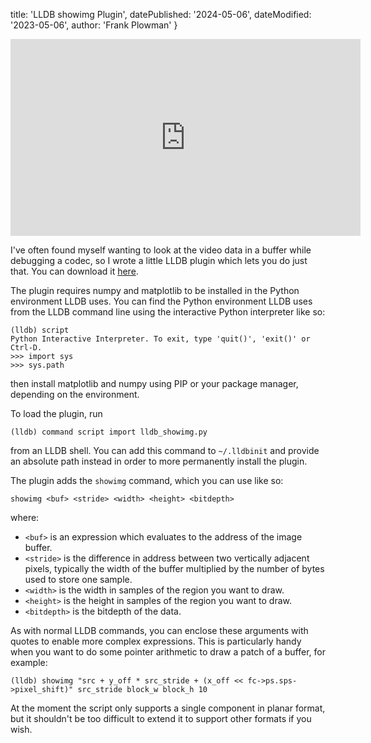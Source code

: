   title: 'LLDB showimg Plugin',
  datePublished: '2024-05-06',
  dateModified: '2023-05-06',
  author: 'Frank Plowman'
}


<Post id='lldb-showimg' meta={meta}>

<iframe width="560" height="315" src="https://www.youtube.com/embed/ofGgz5bwI34?si=FWXp3uHvmaP0_9gU" title="YouTube video player" frameborder="0" allow="accelerometer; clipboard-write; encrypted-media; gyroscope; picture-in-picture; web-share" referrerpolicy="strict-origin-when-cross-origin" allowFullScreen="true" webkitallowfullscreen="true" mozallowfullscreen="true"></iframe>

I've often found myself wanting to look at the video data in a buffer while debugging a codec, so I wrote a little LLDB plugin which lets you do just that.  You can download it [here](https://gist.github.com/frankplow/027f25c935ddc06f417e7cd07e1e5670).

The plugin requires numpy and matplotlib to be installed in the Python environment LLDB uses.  You can find the Python environment LLDB uses from the LLDB command line using the interactive Python interpreter like so:
```
(lldb) script
Python Interactive Interpreter. To exit, type 'quit()', 'exit()' or Ctrl-D.
>>> import sys
>>> sys.path
```
then install matplotlib and numpy using PIP or your package manager, depending on the environment.

To load the plugin, run
```
(lldb) command script import lldb_showimg.py
```
from an LLDB shell.  You can add this command to `~/.lldbinit` and provide an absolute path instead in order to more permanently install the plugin.

The plugin adds the `showimg` command, which you can use like so:
```
showimg <buf> <stride> <width> <height> <bitdepth>
```
where:
* `<buf>` is an expression which evaluates to the address of the image buffer.
* `<stride>` is the difference in address between two vertically adjacent pixels, typically the width of the buffer multiplied by the number of bytes used to store one sample.
* `<width>` is the width in samples of the region you want to draw.
* `<height>` is the height in samples of the region you want to draw.
* `<bitdepth>` is the bitdepth of the data.

As with normal LLDB commands, you can enclose these arguments with quotes to enable more complex expressions.  This is particularly handy when you want to do some pointer arithmetic to draw a patch of a buffer, for example:
```
(lldb) showimg "src + y_off * src_stride + (x_off << fc->ps.sps->pixel_shift)" src_stride block_w block_h 10
```

At the moment the script only supports a single component in planar format, but it shouldn't be too difficult to extend it to support other formats if you wish.

</Post>
